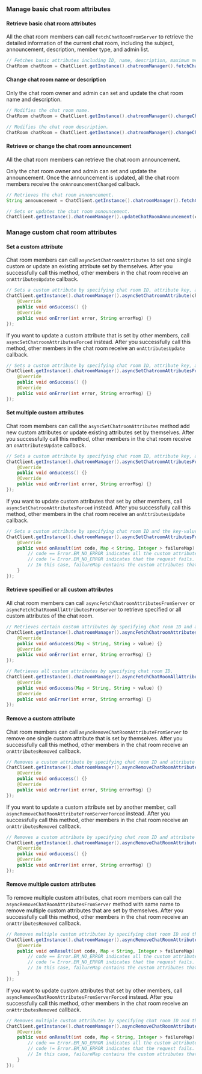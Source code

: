 <PlatformWrapper platform="android">

### Manage basic chat room attributes

#### Retrieve basic chat room attributes
All the chat room members can call `fetchChatRoomFromServer` to retrieve the detailed information of the current chat room, including the subject, announcement, description, member type, and admin list.

```java
// Fetches basic attributes including ID, name, description, maximum members, owners, roles, and whether all members are muted.
ChatRoom chatRoom = ChatClient.getInstance().chatroomManager().fetchChatRoomFromServer(chatRoomId);
```

#### Change chat room name or description
Only the chat room owner and admin can set and update the chat room name and description.

```java
// Modifies the chat room name.
ChatRoom chatRoom = ChatClient.getInstance().chatroomManager().changeChatRoomSubject(chatRoomId, newSubject);

// Modifies the chat room description.
ChatRoom chatRoom = ChatClient.getInstance().chatroomManager().changeChatroomDescription(chatRoomId, newDescription);
```

#### Retrieve or change the chat room announcement
All the chat room members can retrieve the chat room announcement.

Only the chat room owner and admin can set and update the announcement. Once the announcement is updated, all the chat room members receive the `onAnnouncementChanged` callback.

```java
// Retrieves the chat room announcement.
String announcement = ChatClient.getInstance().chatroomManager().fetchChatRoomAnnouncement(chatRoomId);

// Sets or updates the chat room announcement.
ChatClient.getInstance().chatroomManager().updateChatRoomAnnouncement(chatRoomId, announcement);
```

### Manage custom chat room attributes

#### Set a custom attribute
Chat room members can call `asyncSetChatroomAttributes` to set one single custom or update an existing attribute set by themselves. After you successfully call this method, other members in the chat room receive an `onAttributesUpdate` callback.

```java
// Sets a custom attribute by specifying chat room ID, attribute key, and attribute value.
ChatClient.getInstance().chatroomManager().asyncSetChatroomAttribute(chatRoomId, attributeKey, attributeValue, false, new CallBack() {
    @Override
    public void onSuccess() {}
    @Override
    public void onError(int error, String errorMsg) {}
});
```

If you want to update a custom attribute that is set by other members, call `asyncSetChatroomAttributesForced` instead. After you successfully call this method, other members in the chat room receive an `onAttributesUpdate` callback.

```java
// Sets a custom attribute by specifying chat room ID, attribute key, and attribute value.
ChatClient.getInstance().chatroomManager().asyncSetChatroomAttributesForced(chatRoomId, attributeKey, attributeValue, false, new CallBack() {
    @Override
    public void onSuccess() {}
    @Override
    public void onError(int error, String errorMsg) {}
});
```


#### Set multiple custom attributes
Chat room members can call the `asyncSetChatroomAttributes` method add new custom attributes or update existing attributes set by themselves. After you successfully call this method, other members in the chat room receive an `onAttributesUpdate` callback.

```java
// Sets a custom attribute by specifying chat room ID, attribute key, and attribute value.
ChatClient.getInstance().chatroomManager().asyncSetChatroomAttributesForced(chatRoomId, attributeKey, attributeValue, false, new CallBack() {
    @Override
    public void onSuccess() {}
    @Override
    public void onError(int error, String errorMsg) {}
});
```

If you want to update custom attributes that set by other members, call `asyncSetChatroomAttributesForced` instead. After you successfully call this method, other members in the chat room receive an `onAttributesUpdate` callback.

```java
// Sets a custom attribute by specifying chat room ID and the key-value maps of the attributes.
ChatClient.getInstance().chatroomManager().asyncSetChatroomAttributesForced(chatRoomId, map, false, new ResultCallBack < Map < String, Integer >> () {
    @Override
    public void onResult(int code, Map < String, Integer > failureMap) {
        // code == Error.EM_NO_ERROR indicates all the custom attributes are set successfully. In this case, failureMap is an empty map.
        // code != Error.EM_NO_ERROR indicates that the request fails. For error reasons please refer to the Error class.
        // In this case, failureMap contains the custom attributes that are not set successfully, and value represents the error code.
    }
});
```

#### Retrieve specified or all custom attributes
All chat room members can call `asyncFetchChatroomAttributesFromServer` or `asyncFetchChatRoomAllAttributesFromServer` to retrieve specified or all custom attributes of the chat room.

```java
// Retrieves certain custom attributes by specifying chat room ID and attribute keys.
ChatClient.getInstance().chatroomManager().asyncFetchChatroomAttributesFromServer(chatRoomId, keyList, new ValueCallBack < Map < String, String >> () {
    @Override
    public void onSuccess(Map < String, String > value) {}
    @Override
    public void onError(int error, String errorMsg) {}
});

// Retrieves all custom attributes by specifying chat room ID.
ChatClient.getInstance().chatroomManager().asyncFetchChatRoomAllAttributesFromServer(chatRoomId, new ValueCallBack < Map < String, String >> () {
    @Override
    public void onSuccess(Map < String, String > value) {}
    @Override
    public void onError(int error, String errorMsg) {}
});
```

#### Remove a custom attribute
Chat room members can call `asyncRemoveChatRoomAttributeFromServer` to remove one single custom attribute that is set by themselves. After you successfully call this method, other members in the chat room receive an `onAttributesRemoved` callback.

```java
// Removes a custom attribute by specifying chat room ID and attribute key.
ChatClient.getInstance().chatroomManager().asyncRemoveChatRoomAttributeFromServer(chatRoomId, attributeKey, new CallBack() {
    @Override
    public void onSuccess() {}
    @Override
    public void onError(int error, String errorMsg) {}
});
```

If you want to update a custom attribute set by another member, call `asyncRemoveChatRoomAttributeFromServerForced` instead. After you successfully call this method, other members in the chat room receive an `onAttributesRemoved` callback.

```java
// Removes a custom attribute by specifying chat room ID and attribute key.
ChatClient.getInstance().chatroomManager().asyncRemoveChatRoomAttributeFromServerForced(chatRoomId, attributeKey, new CallBack() {
    @Override
    public void onSuccess() {}
    @Override
    public void onError(int error, String errorMsg) {}
});
```

#### Remove multiple custom attributes
To remove multiple custom attributes, chat room members can call the `asyncRemoveChatRoomAttributesFromServer` method with same name to remove multiple custom attributes that are set by themselves. After you successfully call this method, other members in the chat room receive an `onAttributesRemoved` callback.

```java
// Removes multiple custom attributes by specifying chat room ID and the attribute key list.
ChatClient.getInstance().chatroomManager().asyncRemoveChatRoomAttributesFromServer(chatRoomId, keyList, new ResultCallBack < Map < String, Integer >> () {
    @Override
    public void onResult(int code, Map < String, Integer > failureMap) {
        // code == Error.EM_NO_ERROR indicates all the custom attributes are removed successfully. In this case, failureMap is an empty map.
        // code != Error.EM_NO_ERROR indicates that the request fails. For error reasons please refer to the Error class.
        // In this case, failureMap contains the custom attributes that are not removed successfully, and value represents the error code.
    }
});
```

If you want to update custom attributes that set by other members, call `asyncRemoveChatRoomAttributesFromServerForced` instead. After you successfully call this method, other members in the chat room receive an `onAttributesRemoved` callback.

```java
// Removes multiple custom attributes by specifying chat room ID and the attribute key list.
ChatClient.getInstance().chatroomManager().asyncRemoveChatRoomAttributesFromServerForced(chatRoomId, keyList, new ResultCallBack < Map < String, Integer >> () {
    @Override
    public void onResult(int code, Map < String, Integer > failureMap) {
        // code == Error.EM_NO_ERROR indicates all the custom attributes are removed successfully. In this case, failureMap is an empty map.
        // code != Error.EM_NO_ERROR indicates that the request fails. For error reasons please refer to the Error class.
        // In this case, failureMap contains the custom attributes that are not removed successfully, and value represents the error code.
    }
});
```

</PlatformWrapper>